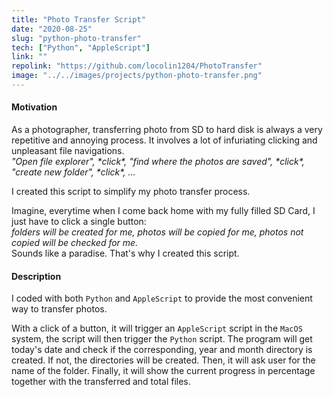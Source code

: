```yaml
---
title: "Photo Transfer Script"
date: "2020-08-25"
slug: "python-photo-transfer"
tech: ["Python", "AppleScript"]
link: ""
repolink: "https://github.com/locolin1204/PhotoTransfer"
image: "../../images/projects/python-photo-transfer.png"
---
```

#### **Motivation**

As a photographer, transferring photo from SD to hard disk is always a very repetitive and annoying process.
It involves a lot of infuriating clicking and unpleasant file navigations.\
*"Open file explorer", \*click\*, "find where the photos are saved", \*click\*, "create new folder", \*click\*, ...*

I created this script to simplify my photo transfer process.

Imagine, everytime when I come back home with my fully filled SD Card, I just have to click a single button:\
*folders will be created for me, photos will be copied for me, photos not copied will be checked for me.*\
Sounds like a paradise. That's why I created this script.

#### **Description**

I coded with both `Python` and `AppleScript` to provide the most convenient way to transfer photos.

With a click of a button, it will trigger an `AppleScript` script in the `MacOS` system, the script will then trigger the `Python` script.
The program will get today's date and check if the corresponding, year and month directory is created.
If not, the directories will be created. Then, it will ask user for the name of the folder.
Finally, it will show the current progress in percentage together with the transferred and total files.